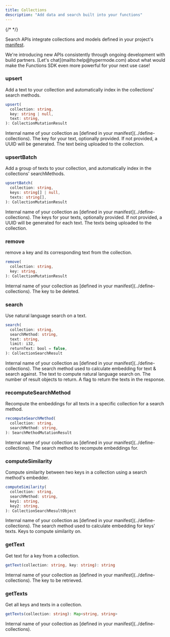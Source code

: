 ```yaml
---
title: Collections
description: "Add data and search built into your functions"
---
```


{/* <!-- vale Google.Headings = NO --> */}

Search APIs integrate collections and models defined in your project's [manifest](../manifest).

<Tip>
  We're introducing new APIs consistently through ongoing development with build
  partners. [Let's chat](mailto:help@hypermode.com) about what would make the
  Functions SDK even more powerful for your next use case!
</Tip>

### upsert

Add a text to your collection and automatically index in the collections' search methods.

```TypeScript
upsert(
  collection: string,
  key: string | null,
  text: string,
): CollectionMutationResult
```

<ResponseField name="collection" type="string" required>
  Internal name of your collection as [defined in your
  manifest](../define-collections).
</ResponseField>

<ResponseField name="key" type="string">
  The key for your text, optionally provided. If not provided, a UUID will be
  generated.
</ResponseField>

<ResponseField name="text" type="string" required>
  The text being uploaded to the collection.
</ResponseField>

### upsertBatch

Add a group of texts to your collection, and automatically index in the collections' searchMethods.

```TypeScript
upsertBatch(
  collection: string,
  keys: string[] | null,
  texts: string[],
): CollectionMutationResult
```

<ResponseField name="collection" type="string" required>
  Internal name of your collection as [defined in your
  manifest](../define-collections).
</ResponseField>

<ResponseField name="keys" type="string[]">
  The keys for your texts, optionally provided. If not provided, a UUID will be
  generated for each text.
</ResponseField>

<ResponseField name="texts" type="string[]" required>
  The texts being uploaded to the collection.
</ResponseField>

### remove

remove a key and its corresponding text from the collection.

```TypeScript
remove(
  collection: string,
  key: string,
): CollectionMutationResult
```

<ResponseField name="collection" type="string" required>
  Internal name of your collection as [defined in your
  manifest](../define-collections).
</ResponseField>

<ResponseField name="key" type="string" required>
  The key to be deleted.
</ResponseField>

### search

Use natural language search on a text.

```TypeScript
search(
  collection: string,
  searchMethod: string,
  text: string,
  limit: i32,
  returnText: bool = false,
): CollectionSearchResult
```

<ResponseField name="collection" type="string" required>
  Internal name of your collection as [defined in your
  manifest](../define-collections).
</ResponseField>

<ResponseField name="searchMethod" type="string" required>
  The search method used to calculate embedding for text & search against.
</ResponseField>

<ResponseField name="text" type="string" required>
  The text to compute natural language search on.
</ResponseField>

<ResponseField name="limit" type="i32" required>
  The number of result objects to return.
</ResponseField>

<ResponseField name="returnText" type="bool">
  A flag to return the texts in the response.
</ResponseField>

### recomputeSearchMethod

Recompute the embeddings for all texts in a specific collection for a search method.

```TypeScript
recomputeSearchMethod(
  collection: string,
  searchMethod: string,
): SearchMethodMutationResult
```

<ResponseField name="collection" type="string" required>
  Internal name of your collection as [defined in your
  manifest](../define-collections).
</ResponseField>

<ResponseField name="searchMethod" type="string" required>
  The search method to recompute embeddings for.
</ResponseField>

### computeSimilarity

Compute similarity between two keys in a collection using a search method's embedder.

```TypeScript
computeSimilarity(
  collection: string,
  searchMethod: string,
  key1: string,
  key2: string,
): CollectionSearchResultObject
```

<ResponseField name="collection" type="string" required>
  Internal name of your collection as [defined in your
  manifest](../define-collections).
</ResponseField>

<ResponseField name="searchMethod" type="string" required>
  The search method used to calculate embedding for keys' texts.
</ResponseField>

<ResponseField name="key1, key2" type="string" required>
  Keys to compute similarity on.
</ResponseField>

### getText

Get text for a key from a collection.

```TypeScript
getText(collection: string, key: string): string
```

<ResponseField name="collection" type="string" required>
  Internal name of your collection as [defined in your
  manifest](../define-collections).
</ResponseField>

<ResponseField name="key" type="string" required>
  The key to be retrieved.
</ResponseField>

### getTexts

Get all keys and texts in a collection.

```TypeScript
getTexts(collection: string): Map<string, string>
```

<ResponseField name="collection" type="string" required>
  Internal name of your collection as [defined in your
  manifest](../define-collections).
</ResponseField>
